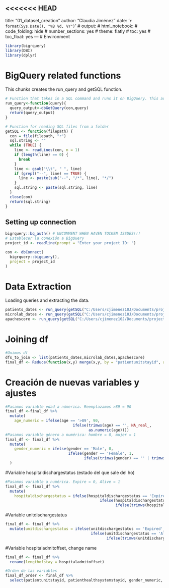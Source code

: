 <<<<<<< HEAD
---
title: "01_dataset_creation"
author: "Claudia Jiménez"
date: '`r format(Sys.Date(), "%B %d, %Y")`'
# output:
#   html_notebook:
#     code_folding: hide
#     number_sections: yes
#     theme: flatly
#     toc: yes
#     toc_float: yes
---
# Environment

```r
library(bigrquery)
library(DBI)
library(dplyr)
```
# BigQuery related functions

This chunks creates the run_query and getSQL function.

```r
# Function that takes in a SQL command and runs it on BigQuery. This avoids the connection data in each iteration
run_query<-function(query){
  query_output<-dbGetQuery(con,query)
  return(query_output)
}

# Function for reading SQL files from a folder
getSQL <- function(filepath) {
  con = file(filepath, "r")
  sql.string <- ""
  while (TRUE) {
    line <- readLines(con, n = 1)
    if (length(line) == 0) {
      break
    }
    line <- gsub("\\t", " ", line)
    if (grepl("--", line) == TRUE) {
      line <- paste(sub("--", "/*", line), "*/")
    }
    sql.string <- paste(sql.string, line)
  }
  close(con)
  return(sql.string)
}
```

## Setting up connection

```r
bigrquery::bq_auth() # UNCOMMENT WHEN HAVEN TOCKEN ISSUES!!!
# Establecer la conexión a BigQuery
project_id <- readline(prompt = "Enter your project ID: ")

con <- dbConnect(
  bigrquery::bigquery(),
  project = project_id
)

```
# Data Extraction

Loading queries and extracting the data.
```r
patients_dates <- run_query(getSQL("C:/Users/cjimenez10J/Documents/projects/r_urgencias_sepsis/r_urgencias_sepsis/Analysis/sql/patients_date.sql"))
microlab_dates <- run_query(getSQL("C:/Users/cjimenez10J/Documents/projects/r_urgencias_sepsis/r_urgencias_sepsis/Analysis/sql/microbiology_tests.sql"))
apachescore <- run_query(getSQL("C:/Users/cjimenez10J/Documents/projects/r_urgencias_sepsis/r_urgencias_sepsis/Analysis/sql/apachescore.sql"))
```

# Joining df
```r
#Unimos df
dfs_to_join <- list(patients_dates,microlab_dates,apachescore)
final_df <- Reduce(function(x,y) merge(x,y, by = "patientunitstayid", all.x = TRUE), dfs_to_join)
```

# Creación de nuevas variables y ajustes
```r
#Pasamos variable edad a númerica. Reemplazamos >89 = 90
final_df <-final_df %>%
  mutate(
    age_numeric = ifelse(age == '>89', 90,
                              ifelse(trimws(age) == '', NA_real_,
                                     as.numeric(age))))
#Pasamos variable género a numérica: hombre = 0, mujer = 1
final_df <- final_df %>% 
  mutate(
    gender_numeric = ifelse(gender == 'Male', 0,
                            ifelse(gender == 'Female', 1,
                                   ifelse(trimws(gender) == '' | trimws(gender) == 'Unknown', NA_real_, NA_real_)))
  )
```
#Variable hospitaldischargestatus (estado del que sale del ho)
```r
#Pasamos variable a numérica. Expire = 0, Alive = 1
final_df <- final_df %>% 
  mutate(
    hospitaldischargestatus = ifelse(hospitaldischargestatus == 'Expired', 0,
                                          ifelse(hospitaldischargestatus == 'Alive', 1,
                                                 ifelse(trimws(hospitaldischargestatus) == '', NA_real_, NA_real_))))
```

#Variable unitdischargestatus
```r
final_df <- final_df %>%
  mutate(unitdischargestatus = ifelse(unitdischargestatus == 'Expired', 0,
                                      ifelse(unitdischargestatus == 'Alive', 1,
                                             ifelse(trimws(unitdischargestatus) == '', NA_real_, NA_real_))))
```
#Variable hospitaladmitoffset, change name
```r
final_df <- final_df %>%
  rename(lengthofstay = hospitaladmitoffset)
```


```r
#Orden de las variables
final_df_order <- final_df %>%
  select(patientunitstayid, patienthealthsystemstayid, gender_numeric, age_numeric,ethnicity,hospitalid, wardid,apacheadmissiondx,admissionheight,lengthofstay,hospitaladmitsource,hospitaldischargeyear,hospitaldischargeoffset,hospitaldischargelocation, hospitaldischargestatus, unittype,unitadmitsource,unitvisitnumber,unitstaytype,admissionweight,dischargeweight,unitdischargeoffset,unitdischargelocation, unitdischargestatus,uniquepid,culturetakenoffset, culturesite, organism,antibiotic, sensitivitylevel, max_apachescore)
```




